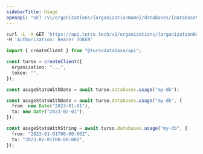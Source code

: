 ```yaml
---
sidebarTitle: Usage
openapi: "GET /v1/organizations/{organizationName}/databases/{databaseName}/usage"
---
```


<RequestExample>

```bash cURL
curl -L -X GET 'https://api.turso.tech/v1/organizations/{organizationName}/databases/{databaseName}/auth/usage?from=2023-01-01T00:00:00Z&to=2023-02-01T00:00:00Z' \
-H 'Authorization: Bearer TOKEN'
```

```ts Node.js
import { createClient } from "@tursodatabase/api";

const turso = createClient({
  organization: "...",
  token: "",
});

const usageStatsWithDate = await turso.databases.usage("my-db");

const usageStatsWithDate = await turso.databases.usage("my-db", {
  from: new Date("2023-01-01"),
  to: new Date("2023-02-01"),
});

const usageStatsWithString = await turso.databases.usage("my-db", {
  from: "2023-01-01T00:00:00Z",
  to: "2023-02-01T00:00:00Z",
});
```

</RequestExample>
